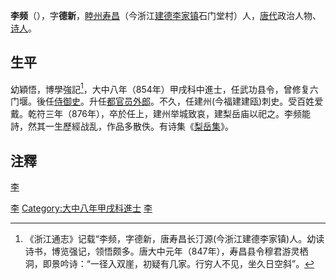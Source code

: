 '''李频'''（{{bd|？||876年||}}），字'''德新'''，[[睦州|睦州]][[寿昌|寿昌]]（今浙江[[建德|建德]][[李家镇|李家镇]]石门堂村）人，[[唐代|唐代]]政治人物、[[诗人|诗人]]。
== 生平 ==
幼穎悟，博學強記<ref>《浙江通志》记载“李频，字德新，唐寿昌长汀源(今浙江建德李家镇)人。幼读诗书，博览强记，领悟颇多。唐大中元年（847年），寿昌县令穆君游灵栖洞，即景吟诗：“一径入双崖，初疑有几家。行穷人不见，坐久日空斜”。</ref>，大中八年（854年）甲戌科中進士，任武功县令，曾修复六门堰。後任[[侍御史|侍御史]]。升任[[都官员外郎|都官员外郎]]。不久，任建州(今福建建瓯)刺史。受百姓爱戴。乾符三年（876年），卒於任上，建州举城致哀，建梨岳庙以祀之。李频能詩，然其一生歷經战乱，作品多散佚。有诗集《[[梨岳集|梨岳集]]》。

==注釋==
{{reflist}}
[[category:唐朝官員|李]]
[[Category:杭州作家|李]]
[[Category:大中八年甲戌科進士|Category:大中八年甲戌科進士]]
[[Category:浙江詩人|李]]